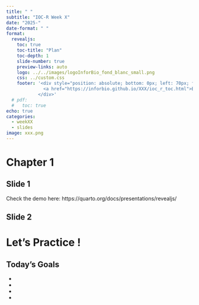 ```yaml
---
title: " "
subtitle: "IOC-R Week X"
date: "2025-"
date-format: " "
format:
  revealjs: 
    toc: true
    toc-title: "Plan"
    toc-depth: 1
    slide-number: true
    preview-links: auto
    logo: ../../images/logoInforBio_fond_blanc_small.png
    css: ../custom.css
    footer: '<div style="position: absolute; bottom: 0px; left: 70px; font-size:18px">
              <a href="https://inforbio.github.io/XXX/ioc_r_toc.html">Back to ToC</a>
            </div>'
  # pdf:
  #   toc: true
echo: true
categories: 
  - weekXX
  - slides
image: xxx.png
---
```


# Chapter 1

## Slide 1

Check the demo here: https://quarto.org/docs/presentations/revealjs/

## Slide 2

# Let's Practice !

## Today's Goals

- 
- 
- 
- 
